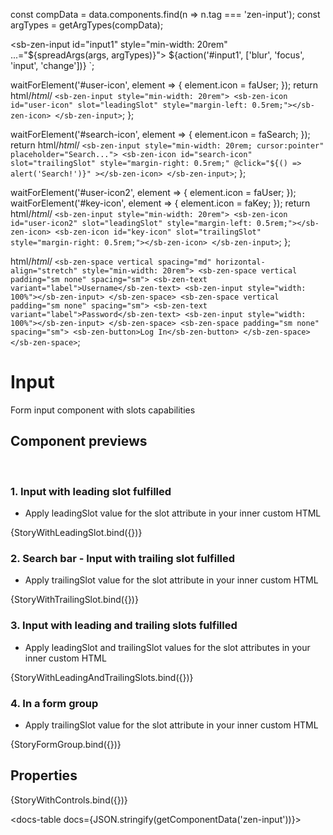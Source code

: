 
const compData = data.components.find(n => n.tag === 'zen-input');
const argTypes = getArgTypes(compData);


<Meta title="Forms/Input" component="zen-input" argTypes={argTypes} />

  <sb-zen-input id="input1" style="min-width: 20rem" ...="${spreadArgs(args, argTypes)}"></sb-zen-input>
  ${action('#input1', ['blur', 'focus', 'input', 'change'])}
`;

  waitForElement('#user-icon', element => {
    element.icon = faUser;
  });
  return html/*html*/ `
    <sb-zen-input style="min-width: 20rem">
      <sb-zen-icon id="user-icon" slot="leadingSlot" style="margin-left: 0.5rem;"></sb-zen-icon>
    </sb-zen-input>
  `;
};

  waitForElement('#search-icon', element => {
    element.icon = faSearch;
  });
  return html/*html*/ `
    <sb-zen-input style="min-width: 20rem; cursor:pointer" placeholder="Search...">
      <sb-zen-icon
        id="search-icon"
        slot="trailingSlot"
        style="margin-right: 0.5rem;"
        @click="${() => alert('Search!')}"
      ></sb-zen-icon>
    </sb-zen-input>
  `;
};

  waitForElement('#user-icon2', element => {
    element.icon = faUser;
  });
  waitForElement('#key-icon', element => {
    element.icon = faKey;
  });
  return html/*html*/ `
    <sb-zen-input style="min-width: 20rem">
      <sb-zen-icon id="user-icon2" slot="leadingSlot" style="margin-left: 0.5rem;"></sb-zen-icon>
      <sb-zen-icon id="key-icon" slot="trailingSlot" style="margin-right: 0.5rem;"></sb-zen-icon>
    </sb-zen-input>
  `;
};

  html/*html*/ `
    <sb-zen-space vertical spacing="md" horizontal-align="stretch" style="min-width: 20rem">
      <sb-zen-space vertical padding="sm none" spacing="sm">
        <sb-zen-text variant="label">Username</sb-zen-text>
        <sb-zen-input style="width: 100%"></sb-zen-input>
      </sb-zen-space>
      <sb-zen-space vertical padding="sm none" spacing="sm">
        <sb-zen-text variant="label">Password</sb-zen-text>
        <sb-zen-input style="width: 100%"></sb-zen-input>
      </sb-zen-space>
      <sb-zen-space padding="sm none" spacing="sm">
        <sb-zen-button>Log In</sb-zen-button>
      </sb-zen-space>
    </sb-zen-space>
  `;

# Input

Form input component with slots capabilities

## Component previews

<br />

### 1. Input with leading slot fulfilled

- Apply leadingSlot value for the slot attribute in your inner custom HTML

<Canvas>
  <Story name="StoryWithLeadingSlot">{StoryWithLeadingSlot.bind({})}</Story>
</Canvas>

### 2. Search bar - Input with trailing slot fulfilled

- Apply trailingSlot value for the slot attribute in your inner custom HTML

<Canvas>
  <Story name="StoryWithTrailingSlot">{StoryWithTrailingSlot.bind({})}</Story>
</Canvas>

### 3. Input with leading and trailing slots fulfilled

- Apply leadingSlot and trailingSlot values for the slot attributes in your inner custom HTML

<Canvas>
  <Story name="StoryWithLeadingAndTrailingSlots">{StoryWithLeadingAndTrailingSlots.bind({})}</Story>
</Canvas>

### 4. In a form group

- Apply trailingSlot value for the slot attribute in your inner custom HTML

<Canvas>
  <Story name="StoryFormGroup">{StoryFormGroup.bind({})}</Story>
</Canvas>

## Properties

<Canvas>
  <Story
    name="default"
    args={{
      ...getDefaultArgs(argTypes),
    }}
  >
    {StoryWithControls.bind({})}
  </Story>
</Canvas>

<ArgsTable story="default" />

<docs-table docs={JSON.stringify(getComponentData('zen-input'))}></docs-table>

